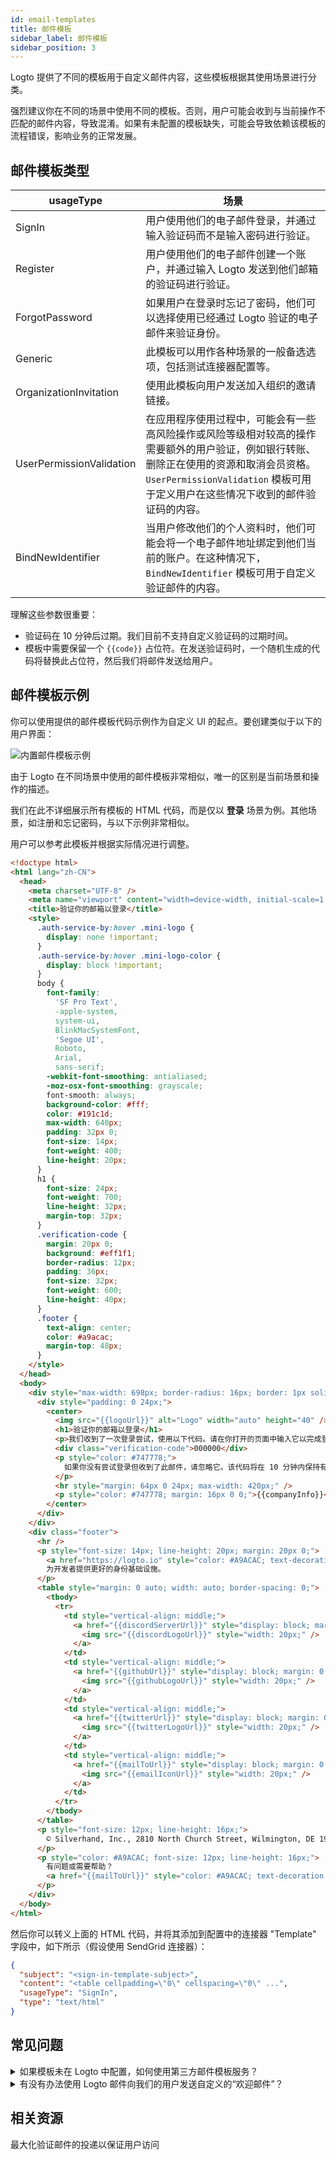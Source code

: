 ```yaml
---
id: email-templates
title: 邮件模板
sidebar_label: 邮件模板
sidebar_position: 3
---
```


Logto 提供了不同的模板用于自定义邮件内容，这些模板根据其使用场景进行分类。

强烈建议你在不同的场景中使用不同的模板。否则，用户可能会收到与当前操作不匹配的邮件内容，导致混淆。如果有未配置的模板缺失，可能会导致依赖该模板的流程错误，影响业务的正常发展。

## 邮件模板类型

| usageType                | 场景                                                                                                                                                                                                                      |
| ------------------------ | ------------------------------------------------------------------------------------------------------------------------------------------------------------------------------------------------------------------------- |
| SignIn                   | 用户使用他们的电子邮件登录，并通过输入验证码而不是输入密码进行验证。                                                                                                                                                      |
| Register                 | 用户使用他们的电子邮件创建一个账户，并通过输入 Logto 发送到他们邮箱的验证码进行验证。                                                                                                                                     |
| ForgotPassword           | 如果用户在登录时忘记了密码，他们可以选择使用已经通过 Logto 验证的电子邮件来验证身份。                                                                                                                                     |
| Generic                  | 此模板可以用作各种场景的一般备选选项，包括测试连接器配置等。                                                                                                                                                              |
| OrganizationInvitation   | 使用此模板向用户发送加入组织的邀请链接。                                                                                                                                                                                  |
| UserPermissionValidation | 在应用程序使用过程中，可能会有一些高风险操作或风险等级相对较高的操作需要额外的用户验证，例如银行转账、删除正在使用的资源和取消会员资格。`UserPermissionValidation` 模板可用于定义用户在这些情况下收到的邮件验证码的内容。 |
| BindNewIdentifier        | 当用户修改他们的个人资料时，他们可能会将一个电子邮件地址绑定到他们当前的账户。在这种情况下，`BindNewIdentifier` 模板可用于自定义验证邮件的内容。                                                                          |

理解这些参数很重要：

- 验证码在 10 分钟后过期。我们目前不支持自定义验证码的过期时间。
- 模板中需要保留一个 `{{code}}` 占位符。在发送验证码时，一个随机生成的代码将替换此占位符，然后我们将邮件发送给用户。

## 邮件模板示例

你可以使用提供的邮件模板代码示例作为自定义 UI 的起点。要创建类似于以下的用户界面：

![内置邮件模板示例](../assets/built-in-email-template-sample.jpeg)

由于 Logto 在不同场景中使用的邮件模板非常相似，唯一的区别是当前场景和操作的描述。

我们在此不详细展示所有模板的 HTML 代码，而是仅以 **登录** 场景为例。其他场景，如注册和忘记密码，与以下示例非常相似。

用户可以参考此模板并根据实际情况进行调整。

```html
<!doctype html>
<html lang="zh-CN">
  <head>
    <meta charset="UTF-8" />
    <meta name="viewport" content="width=device-width, initial-scale=1.0" />
    <title>验证你的邮箱以登录</title>
    <style>
      .auth-service-by:hover .mini-logo {
        display: none !important;
      }
      .auth-service-by:hover .mini-logo-color {
        display: block !important;
      }
      body {
        font-family:
          'SF Pro Text',
          -apple-system,
          system-ui,
          BlinkMacSystemFont,
          'Segoe UI',
          Roboto,
          Arial,
          sans-serif;
        -webkit-font-smoothing: antialiased;
        -moz-osx-font-smoothing: grayscale;
        font-smooth: always;
        background-color: #fff;
        color: #191c1d;
        max-width: 640px;
        padding: 32px 0;
        font-size: 14px;
        font-weight: 400;
        line-height: 20px;
      }
      h1 {
        font-size: 24px;
        font-weight: 700;
        line-height: 32px;
        margin-top: 32px;
      }
      .verification-code {
        margin: 20px 0;
        background: #eff1f1;
        border-radius: 12px;
        padding: 36px;
        font-size: 32px;
        font-weight: 600;
        line-height: 40px;
      }
      .footer {
        text-align: center;
        color: #a9acac;
        margin-top: 48px;
      }
    </style>
  </head>
  <body>
    <div style="max-width: 698px; border-radius: 16px; border: 1px solid #E0E3E3;">
      <div style="padding: 0 24px;">
        <center>
          <img src="{{logoUrl}}" alt="Logo" width="auto" height="40" />
          <h1>验证你的邮箱以登录</h1>
          <p>我们收到了一次登录尝试，使用以下代码。请在你打开的页面中输入它以完成登录过程。</p>
          <div class="verification-code">000000</div>
          <p style="color: #747778;">
            如果你没有尝试登录但收到了此邮件，请忽略它。该代码将在 10 分钟内保持有效。
          </p>
          <hr style="margin: 64px 0 24px; max-width: 420px;" />
          <p style="color: #747778; margin: 16px 0 0;">{{companyInfo}}</p>
        </center>
      </div>
    </div>
    <div class="footer">
      <hr />
      <p style="font-size: 14px; line-height: 20px; margin: 20px 0;">
        <a href="https://logto.io" style="color: #A9ACAC; text-decoration: underline;">Logto</a>:
        为开发者提供更好的身份基础设施。
      </p>
      <table style="margin: 0 auto; width: auto; border-spacing: 0;">
        <tbody>
          <tr>
            <td style="vertical-align: middle;">
              <a href="{{discordServerUrl}}" style="display: block; margin: 0 12px;">
                <img src="{{discordLogoUrl}}" style="width: 20px;" />
              </a>
            </td>
            <td style="vertical-align: middle;">
              <a href="{{githubUrl}}" style="display: block; margin: 0 12px;">
                <img src="{{githubLogoUrl}}" style="width: 20px;" />
              </a>
            </td>
            <td style="vertical-align: middle;">
              <a href="{{twitterUrl}}" style="display: block; margin: 0 12px;">
                <img src="{{twitterLogoUrl}}" style="width: 20px;" />
              </a>
            </td>
            <td style="vertical-align: middle;">
              <a href="{{mailToUrl}}" style="display: block; margin: 0 12px;">
                <img src="{{emailIconUrl}}" style="width: 20px;" />
              </a>
            </td>
          </tr>
        </tbody>
      </table>
      <p style="font-size: 12px; line-height: 16px;">
        © Silverhand, Inc., 2810 North Church Street, Wilmington, DE 19802
      </p>
      <p style="color: #A9ACAC; font-size: 12px; line-height: 16px;">
        有问题或需要帮助？
        <a href="{{mailToUrl}}" style="color: #A9ACAC; text-decoration: underline;">联系我们</a>
      </p>
    </div>
  </body>
</html>
```

然后你可以转义上面的 HTML 代码，并将其添加到配置中的连接器 "Template" 字段中，如下所示（假设使用 SendGrid 连接器）：

```json
{
  "subject": "<sign-in-template-subject>",
  "content": "<table cellpadding=\"0\" cellspacing=\"0\" ...",
  "usageType": "SignIn",
  "type": "text/html"
}
```

## 常见问题

<details>
<summary>如果模板未在 Logto 中配置，如何使用第三方邮件模板服务？</summary>

你可以为自己的 Web 服务添加一个新的端点来发送邮件，然后使用 [Logto HTTP 邮件连接器](/integrations/http-email) 调用你维护的端点。

这允许你在自己的服务器上处理邮件模板逻辑。

</details>

<details>
<summary>有没有办法使用 Logto 邮件向我们的用户发送自定义的“欢迎邮件”？</summary>

我们提供 [Webhook](/developers/webhooks) 功能。你可以实现自己的 API 端点以接收 Logto Webhook 发送的 `User.Created` 事件，并在 webhook 处理程序中添加逻辑以发送自定义的欢迎邮件。

Logto 邮件连接器仅为与认证 (Authentication) 流程相关的事件提供邮件通知。欢迎邮件是一个业务需求，邮件连接器不原生支持此功能，但可以通过 Webhooks 实现。

</details>

## 相关资源

<Url href="https://blog.logto.io/verification-email-delivery">
  最大化验证邮件的投递以保证用户访问
</Url>
